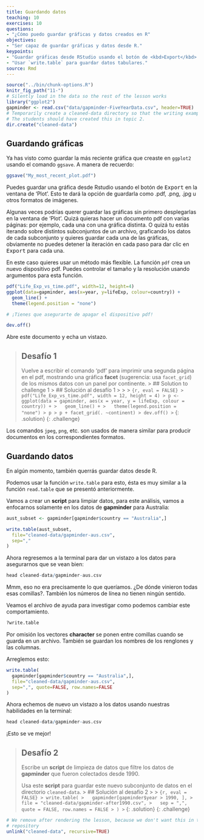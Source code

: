 ```yaml
---
title: Guardando datos
teaching: 10
exercises: 10
questions:
- "¿Cómo puedo guardar gráficas y datos creados en R"
objectives:
- "Ser capaz de guardar gráficas y datos desde R."
keypoints:
- "Guardar gráficas desde RStudio usando el botón de <kbd>Export</kbd>."
- "Usar `write.table` para guardar datos tabulares."
source: Rmd
---
```


```r
source("../bin/chunk-options.R")
knitr_fig_path("11-")
# Silently load in the data so the rest of the lesson works
library("ggplot2")
gapminder <- read.csv("data/gapminder-FiveYearData.csv", header=TRUE)
# Temporarily create a cleaned-data directory so that the writing examples work
# The students should have created this in topic 2.
dir.create("cleaned-data")
```

## Guardando gráficas

Ya has visto como guardar la más reciente gráfica que creaste en `ggplot2`
usando el comando `ggsave`. A manera de recuerdo:

```r
ggsave("My_most_recent_plot.pdf")
```
Puedes guardar una gráfica desde Rstudio usando el botón de <kbd>Export</kbd> en la
ventana de 'Plot'. Esto te dará la opción de guardarla como .pdf, .png, .jpg
u otros formatos de imágenes.

Algunas veces podrías querer guardar las gráficas sin primero desplegarlas
en la ventana de 'Plot'. Quizá quieras hacer un documento pdf con varias
páginas: por ejemplo, cada una con una gráfica distinta. O quizá tu estás
iterando sobre distintos subconjuntos de un archivo, graficando los datos
de cada subconjunto y quieres guardar cada una de las gráficas, obviamente no
puedes detener la iteración en cada paso para dar clic en <kbd>Export</kbd> para
cada una.

En este caso quieres usar un método más flexible. La función `pdf` crea un
nuevo dispositivo pdf. Puedes controlar el tamaño y la resolución usando
argumentos para esta función.


```r
pdf("Life_Exp_vs_time.pdf", width=12, height=4)
ggplot(data=gapminder, aes(x=year, y=lifeExp, colour=country)) +
  geom_line() +
  theme(legend.position = "none") 

# ¡Tienes que asegurarte de apagar el dispositivo pdf!

dev.off()
```


Abre este documento y echa un vistazo.

> ## Desafío 1
>
> Vuelve a escribir el comando 'pdf' para imprimir una segunda página en el
> pdf, mostrando una gráfica **facet** (sugerencia: usa `facet_grid`) de los
> mismos datos con un panel por continente.
> > ## Solution to challenge 1
> > ## Solución al desafío 1
> >
> >
> > ```{r, eval = FALSE}
> > pdf("Life_Exp_vs_time.pdf", width = 12, height = 4)
> > p <- ggplot(data = gapminder, aes(x = year, y = lifeExp, colour = country)) +
> >   geom_line() +
> >   theme(legend.position = "none")
> > p
> > p + facet_grid(. ~continent)
> > dev.off()
> > ```
> {: .solution}
{: .challenge}


Los comandos `jpeg`, `png`, etc. son usados de manera similar para producir
documentos en los correspondientes formatos.

## Guardando datos

En algún momento, también querrás guardar datos desde R.

Podemos usar la función `write.table` para esto, ésta es muy similar a la
función `read.table` que se presentó anteriormente.

Vamos a crear un **script** para limpiar datos, para este análisis, vamos a
enfocarnos solamente en los datos de **gapminder** para Australia:


```r
aust_subset <- gapminder[gapminder$country == "Australia",]

write.table(aust_subset,
  file="cleaned-data/gapminder-aus.csv",
  sep=","
)
```

Ahora regresemos a la terminal para dar un vistazo a los datos para
asegurarnos que se vean bien:

```r
head cleaned-data/gapminder-aus.csv
```

Mmm, eso no era precisamente lo que queríamos. ¿De dónde vinieron todas
esas comillas?. También los números de línea no tienen ningún sentido.

Veamos el archivo de ayuda para investigar como podemos cambiar este
comportamiento.

```r
?write.table
```

Por omisión los vectores **character** se ponen entre comillas cuando se
guarda en un archivo. También se guardan los nombres de los renglones y las
columnas.

Arreglemos esto:

```r
write.table(
  gapminder[gapminder$country == "Australia",],
  file="cleaned-data/gapminder-aus.csv",
  sep=",", quote=FALSE, row.names=FALSE
)
```

Ahora echemos de nuevo un vistazo a los datos usando nuestras habilidades en
la terminal:

```r
head cleaned-data/gapminder-aus.csv
```

¡Esto se ve mejor!

> ## Desafío 2
>
> Escribe un **script** de limpieza de datos que filtre los datos de
> **gapminder** que fueron colectados desde 1990.
>
> Usa este **script** para guardar este nuevo subconjunto de datos en el
> directorio `cleaned-data`.
> > ## Solución al desafío 2
> >
> > ```{r, eval = FALSE}
> > write.table(
> >   gapminder[gapminder$year > 1990, ],
> >   file = "cleaned-data/gapminder-after1990.csv",
> >   sep = ",", quote = FALSE, row.names = FALSE
> > )
> > ```
> {: .solution}
{: .challenge}

```r
# We remove after rendering the lesson, because we don't want this in the lesson
# repository
unlink("cleaned-data", recursive=TRUE)
```


